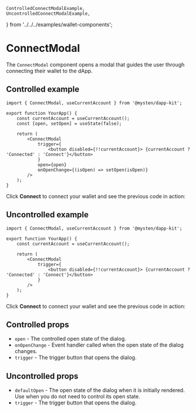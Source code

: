 	ControlledConnectModalExample,
	UncontrolledConnectModalExample,
} from '../../../examples/wallet-components';

# ConnectModal

The `ConnectModal` component opens a modal that guides the user through connecting their wallet to
the dApp.

## Controlled example

```tsx
import { ConnectModal, useCurrentAccount } from '@mysten/dapp-kit';

export function YourApp() {
	const currentAccount = useCurrentAccount();
	const [open, setOpen] = useState(false);

	return (
		<ConnectModal
			trigger={
				<button disabled={!!currentAccount}> {currentAccount ? 'Connected' : 'Connect'}</button>
			}
			open={open}
			onOpenChange={(isOpen) => setOpen(isOpen)}
		/>
	);
}
```

Click **Connect** to connect your wallet and see the previous code in action:

<ControlledConnectModalExample />

## Uncontrolled example

```tsx
import { ConnectModal, useCurrentAccount } from '@mysten/dapp-kit';

export function YourApp() {
	const currentAccount = useCurrentAccount();

	return (
		<ConnectModal
			trigger={
				<button disabled={!!currentAccount}> {currentAccount ? 'Connected' : 'Connect'}</button>
			}
		/>
	);
}
```

Click **Connect** to connect your wallet and see the previous code in action:

<UncontrolledConnectModalExample />

## Controlled props

- `open` - The controlled open state of the dialog.
- `onOpenChange` - Event handler called when the open state of the dialog changes.
- `trigger` - The trigger button that opens the dialog.

## Uncontrolled props

- `defaultOpen` - The open state of the dialog when it is initially rendered. Use when you do not
  need to control its open state.
- `trigger` - The trigger button that opens the dialog.
